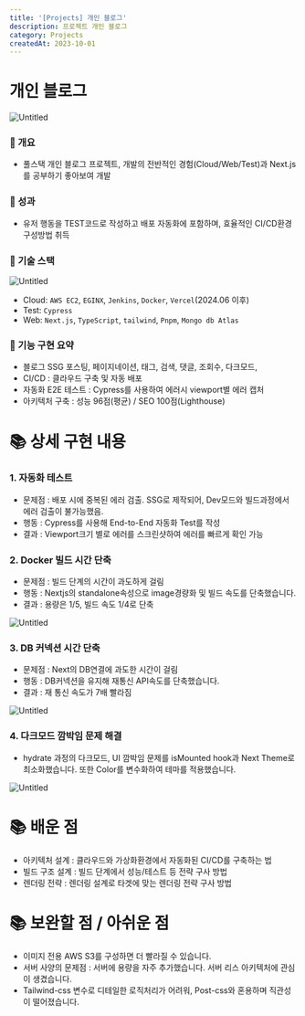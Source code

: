 ```yaml
---
title: '[Projects] 개인 블로그'
description: 프로젝트 개인 블로그
category: Projects
createdAt: 2023-10-01
---
```


# 개인 블로그

![Untitled](/assets/projects/blog/Untitled.png)

### 📝 개요

- 풀스택 개인 블로그 프로젝트, 개발의 전반적인 경험(Cloud/Web/Test)과 Next.js를 공부하기 좋아보여 개발

### 📝 성과

- 유저 행동을 TEST코드로 작성하고 배포 자동화에 포함하며, 효율적인 CI/CD환경 구성방법 취득

### 📝 기술 스택

![Untitled](/assets/projects/blog/Untitled%201.png)

- Cloud: `AWS EC2`, `EGINX`, `Jenkins`, `Docker`, `Vercel`(2024.06 이후)
- Test: `Cypress`
- Web: `Next.js`, `TypeScript`, `tailwind`, `Pnpm`, `Mongo db Atlas`

### 📝 기능 구현 요약

- 블로그 SSG 포스팅, 페이지네이션, 태그, 검색, 댓글, 조회수, 다크모드,
- CI/CD : 클라우드 구축 및 자동 배포
- 자동화 E2E 테스트 : Cypress를 사용하여 에러시 viewport별 에러 캡처
- 아키텍처 구축 : 성능 96점(평균) / SEO 100점(Lighthouse)

# 📚 상세 구현 내용

### 1. 자동화 테스트

- 문제점 : 배포 시에 중복된 에러 검출. SSG로 제작되어, Dev모드와 빌드과정에서 에러 검출이 불가능했음.
- 행동 : Cypress를 사용해 End-to-End 자동화 Test를 작성
- 결과 : Viewport크기 별로 에러를 스크린샷하여 에러를 빠르게 확인 가능

### 2. Docker 빌드 시간 단축

- 문제점 : 빌드 단계의 시간이 과도하게 걸림
- 행동 : Nextjs의 standalone속성으로 image경량화 및 빌드 속도를 단축했습니다.
- 결과 : 용량은 1/5, 빌드 속도 1/4로 단축

![Untitled](/assets/projects/blog/Untitled%202.png)

### 3. DB 커넥션 시간 단축

- 문제점 : Next의 DB연결에 과도한 시간이 걸림
- 행동 :  DB커넥션을 유지해 재통신 API속도를 단축했습니다.
- 결과 : 재 통신 속도가 7배 빨라짐

![Untitled](/assets/projects/blog/Untitled%203.png)

### 4. 다크모드 깜박임 문제 해결

- hydrate 과정의 다크모드, UI 깜박임 문제를 isMounted hook과 Next Theme로 최소화했습니다. 또한 Color를 변수화하여 테마를 적용했습니다.

![Untitled](/assets/projects/blog/Untitled%204.png)

# 📚 배운 점

- 아키텍처 설계 : 클라우드와 가상화환경에서 자동화된 CI/CD를 구축하는 법
- 빌드 구조 설계 : 빌드 단계에서 성능/테스트 등 전략 구사 방법
- 렌더링 전략 : 렌더링 설계로 타겟에 맞는 렌더링 전략 구사 방법

# 📚 보완할 점 / 아쉬운 점

- 이미지 전용 AWS S3를 구성하면 더 빨라질 수 있습니다.
- 서버 사양의 문제점 : 서버에 용량을 자주 추가했습니다. 서버 리스 아키텍처에 관심이 생겼습니다.
- Tailwind-css 변수로 디테일한 로직처리가 어려워, Post-css와 혼용하며 직관성이 떨어졌습니다.